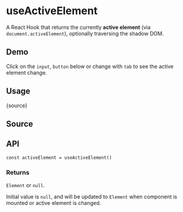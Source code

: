 # useActiveElement


<HooksType category="Element" lowLevel />

A React Hook that returns the currently **active element** (via `document.activeElement`), optionally traversing the shadow DOM.

## Demo

Click on the `input`, `button` below or change with `tab` to see the active element change.


<App />

## Usage


<RawCode>{source}</RawCode>

## Source


<Source />

## API

```tsx
const activeElement = useActiveElement()
```

### Returns

`Element` or `null`.

Initial value is `null`, and will be updated to `Element` when component is mounted or active element is changed.
